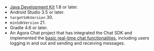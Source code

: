 <PlatformWrapper platform="android">

- [Java Development Kit](https://www.oracle.com/java/technologies/downloads/) 1.8 or later.
- Android Studio 3.5 or later.
- `targetSdkVersion` 30.
- `minSdkVersion` 21.
- Gradle 4.6 or later.
- An Agora Chat project that has integrated the Chat SDK and implemented the [basic real-time chat functionalities](./agora_chat_get_started_android?platform=Android), including users logging in and out and sending and receiving messages.

</PlatformWrapper>